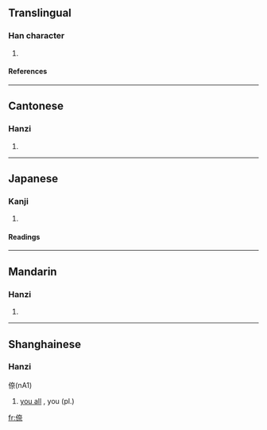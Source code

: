 ==Translingual==

===Han character===
{{Han char|rn=9|rad=人|as=08|sn=10|four=2429<sub>1</sub>|canj=人大一火 (OKMF)}}

# {{defn|Han}}

====References====
{{Han ref|kx=0109.171|dkj=00818|dj=0232.200|hdz=10172.090|uh=5037|ud=20535|bh=D0D2|bd=53458}}

----

==Cantonese==

===Hanzi===
{{yue-hanzi|jyut=|y=noi6}}

# {{defn|Cantonese}}

----

==Japanese==

===Kanji===
{{ja-kanji|grade=|rs=人08}}

# {{defn|Japanese}}

====Readings====
{{ja-readings|on=[[だい]] (dai), [[ない]] (nai)|kun=[[なんじ]] (nanji)}}

----

==Mandarin==

===Hanzi===
{{cmn-hanzi|pin=[[nài]] ([[nai4]]), [[zhì]] ([[zhi4]])|wg=nai<sup>4</sup>, chih<sup>4</sup>}}

# {{defn|Mandarin}}

----

==Shanghainese==

===Hanzi===
倷(nA1)

# [[y'all|you all]] , you (pl.)

[[fr:倷]]